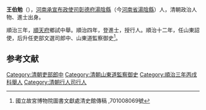 '''王伯勉'''（{{bd|？||1677年|catIdx=}}），[[河南承宣布政使司|河南承宣布政使司]][[彰德府|彰德府]][[湯陰縣|湯陰縣]]（今[[河南省|河南省]][[湯陰縣|湯陰縣]]）人，清朝政治人物、進士出身。

順治三年，[[順天府|順天府]]鄉試中舉。順治四年，登進士，授行人。順治十二年，任山東詔使，后升任吏部文選司郎中、山東道監察御史<ref>國立故宮博物院圖書文獻處清史館傳稿 ,701008069號</ref>。

==参考文献==
{{reflist}}
{{清朝人物小作品}}
{{順治四年丁亥科殿試金榜}}

[[Category:清朝吏部郎中|Category:清朝吏部郎中]]
[[Category:清朝山東道監察御史|Category:清朝山東道監察御史]]
[[Category:順治三年丙戌科舉人|Category:順治三年丙戌科舉人]]
[[Category:清朝行人司行人|Category:清朝行人司行人]]